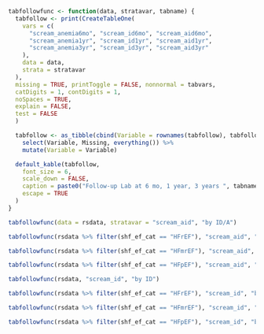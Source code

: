 ```r

tabfollowfunc <- function(data, stratavar, tabname) {
  tabfollow <- print(CreateTableOne(
    vars = c(
      "scream_anemia6mo", "scream_id6mo", "scream_aid6mo",
      "scream_anemia1yr", "scream_id1yr", "scream_aid1yr", 
      "scream_anemia3yr", "scream_id3yr", "scream_aid3yr"
    ),
    data = data,
    strata = stratavar
  ),
  missing = TRUE, printToggle = FALSE, nonnormal = tabvars,
  catDigits = 1, contDigits = 1,
  noSpaces = TRUE,
  explain = FALSE,
  test = FALSE
  )

  tabfollow <- as_tibble(cbind(Variable = rownames(tabfollow), tabfollow)) %>%
    select(Variable, Missing, everything()) %>%
    mutate(Variable = Variable)

  default_kable(tabfollow,
    font_size = 6,
    scale_down = FALSE,
    caption = paste0("Follow-up Lab at 6 mo, 1 year, 3 years ", tabname),
    escape = TRUE
  ) 
}
```


```r
tabfollowfunc(data = rsdata, stratavar = "scream_aid", "by ID/A")
```

```r
tabfollowfunc(rsdata %>% filter(shf_ef_cat == "HFrEF"), "scream_aid", "by ID/A - HFrEF")
```

```r
tabfollowfunc(rsdata %>% filter(shf_ef_cat == "HFmrEF"), "scream_aid", "by ID/A - HFmrEF")
```

```r
tabfollowfunc(rsdata %>% filter(shf_ef_cat == "HFpEF"), "scream_aid", "by ID/A - HFpEF")
```

```r
tabfollowfunc(rsdata, "scream_id", "by ID")
```

```r
tabfollowfunc(rsdata %>% filter(shf_ef_cat == "HFrEF"), "scream_id", "by ID - HFrEF")
```

```r
tabfollowfunc(rsdata %>% filter(shf_ef_cat == "HFmrEF"), "scream_id", "by ID - HFmrEF")
```

```r
tabfollowfunc(rsdata %>% filter(shf_ef_cat == "HFpEF"), "scream_id", "by ID - HFpEF")
```
